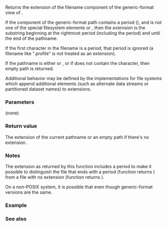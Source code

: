 {{cpp/filesystem/path/title|extension}}
{{cpp/filesystem/path/navbar}}
{{dcl begin}}
{{dcl|since=c++17|1=
path extension() const;
}}
{{dcl end}}

Returns the extension of the filename component of the generic-format view of {{c|*this}}.

If the {{ltt|cpp/filesystem/path/filename|filename()}} component of the generic-format path contains a period ({{ttb|.}}), and is not one of the special filesystem elements {{spar|dot}} or {{spar|dot-dot}}, then the ''extension'' is the substring beginning at the rightmost period (including the period) and until the end of the pathname.

If the first character in the filename is a period, that period is ignored (a filename like ".profile" is not treated as an extension).

If the pathname is either {{ttb|.}} or {{ttb|..}}, or if {{ltt|cpp/filesystem/path/filename|filename()}} does not contain the {{c|'.'}} character, then empty path is returned. 

Additional behavior may be defined by the implementations for file systems which append additional elements (such as alternate data streams or partitioned dataset names) to extensions.

===Parameters===
(none)

===Return value===
The extension of the current pathname or an empty path if there's no extension.

{{cpp/impldef exception}}

===Notes===
The extension as returned by this function includes a period to make it possible to distinguish the file that ends with a period (function returns {{c|"."}}) from a file with no extension (function returns {{c|""}}).

On a non-POSIX system, it is possible that {{c|1=p.stem() + p.extension() != p.filename()}} even though generic-format versions are the same.

===Example===
{{example 
|code=
#include &lt;filesystem&gt;
#include &lt;iostream&gt;
namespace fs = std::filesystem;

int main()
{
    std::cout &lt;&lt; fs::path("/foo/bar.txt").extension() &lt;&lt; '\n'
              &lt;&lt; fs::path("/foo/bar.").extension() &lt;&lt; '\n'
              &lt;&lt; fs::path("/foo/bar").extension() &lt;&lt; '\n'
              &lt;&lt; fs::path("/foo/bar.txt/bar.cc").extension() &lt;&lt; '\n'
              &lt;&lt; fs::path("/foo/bar.txt/bar.").extension() &lt;&lt; '\n'
              &lt;&lt; fs::path("/foo/bar.txt/bar").extension() &lt;&lt; '\n'
              &lt;&lt; fs::path("/foo/.").extension() &lt;&lt; '\n'
              &lt;&lt; fs::path("/foo/..").extension() &lt;&lt; '\n'
              &lt;&lt; fs::path("/foo/.hidden").extension() &lt;&lt; '\n'
              &lt;&lt; fs::path("/foo/..bar").extension() &lt;&lt; '\n';
}
|output=
".txt"
"."
""
".cc"
"."
""
""
""
""
".bar"
}}

===See also===
{{dsc begin}}
{{dsc inc|cpp/filesystem/path/dsc filename}}
{{dsc inc|cpp/filesystem/path/dsc stem}}
{{dsc inc|cpp/filesystem/path/dsc replace_extension}}
{{dsc mem fun|cpp/filesystem/path/has_path|title=has_extension|checks if the corresponding path element is not empty}}
{{dsc end}}

{{langlinks|es|ja|ru|zh}}